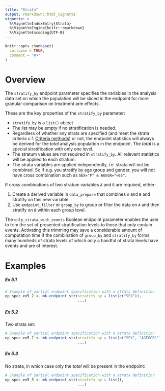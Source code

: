```yaml
---
title: "Strata"
output: rmarkdown::html_vignette
vignette: >
  %\VignetteIndexEntry{Strata}
  %\VignetteEngine{knitr::rmarkdown}
  %\VignetteEncoding{UTF-8}
---
```


```r
knitr::opts_chunk$set(
  collapse = TRUE,
  comment = "#>"
)
```

# Overview

The `stratify_by` endpoint parameter specifies the variables in the analysis data set on which the population will be sliced in the endpoint for more granular comparison on treatment arm effects. 

These are the key properties of the `stratify_by` parameter:

* `stratify_by` is a `list()` object
* The list may be empty if no stratification is needed. 
* Regardless of whether any strata are specified (and meet the strata criteria c.f. [Criteria methods](methods_criteria.html)) or not, the endpoint statistics will always be derived for the *total* analysis population in the endpoint. The *total* is a special stratification with only one level. 
* The stratum values are not required in `stratify_by`. All relevant statistics will be applied to each stratum.
* The strata variables are applied independently, i.e. strata will not be combined. So if e.g. you stratify by age group and gender, you will not have cross combination such as `SEX="F" & AGEGR="<65"`. 

If cross combinations of two stratum variables `A` and `B` are required, either: 

1. Create a derived variable in `data_prepare` that combines `A` and `B` and stratify on this new variable.
2. Use `endpoint_filter` or `group_by` to group or filter the data on `A` and then stratify on `B` within each group level.

The `only_strata_with_events` Boolean endpoint parameter enables the user to trim the set of presented stratification levels to those that only contain events. 
Activating this trimming may save a considerable amount of computation time if the combination of `group_by` and `stratify_by` forms many hundreds of strata levels of which only a handful of strata levels have events and are of interest. 

# Examples

##### Ex 5.1


```r
# Example of partial endpoint specification with a strata definition
ep_spec_ex5_2 <- mk_endpoint_str(stratify_by = list(c("SEX")),
                                 ...)
```

##### Ex 5.2

Two strata set:

```r
# Example of partial endpoint specification with a strata definition
ep_spec_ex5_2 <- mk_endpoint_str(stratify_by = list(c("SEX", "AGEGGR1")),
                                 ...)
```

##### Ex 5.3

No strata, in which case only the *total* will be present in the endpoint:

```r
# Example of partial endpoint specification with a strata definition
ep_spec_ex5_3 <- mk_endpoint_str(stratify_by = list(),
                                 ...)
```

